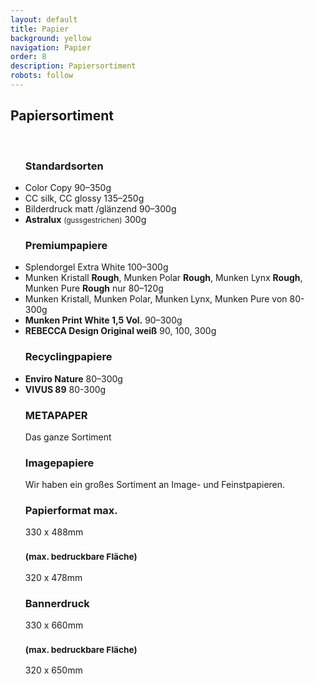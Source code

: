 ```yaml
---
layout: default
title: Papier
background: yellow
navigation: Papier
order: 8
description: Papiersortiment
robots: follow
---
```


<div className="flowing-text">
  <h2>Papiersortiment</h2>
  <br/>
  <ul>
  <h3>Standardsorten</h3>
  <li>Color Copy 90–350g</li>
  <li>CC silk, CC glossy 135–250g</li>
  <li>Bilderdruck matt /glänzend 90–300g</li>
  <li><b>Astralux</b> <small>(gussgestrichen)</small> 300g</li>
  <h3>Premiumpapiere</h3>
  <li>Splendorgel Extra White 100–300g</li>
  <li>Munken Kristall <b>Rough</b>, Munken Polar <b>Rough</b>, Munken Lynx <b>Rough</b>, Munken Pure <b>Rough</b> nur
  80–120g</li>
  <li>Munken Kristall, Munken Polar, Munken Lynx, Munken Pure von 80-300g</li>
  <li><b>Munken Print White 1,5 Vol.</b> 90–300g</li>
  <li><b>REBECCA Design Original weiß</b> 90, 100, 300g</li>
  <h3>Recyclingpapiere</h3>
  <li><b>Enviro Nature</b> 80–300g</li>
  <li><b>VIVUS 89</b> 80-300g</li>
  <h3>METAPAPER</h3>
  Das ganze Sortiment
  <h3>Imagepapiere</h3>
  Wir haben ein großes Sortiment an Image- und Feinstpapieren.
  <h3>Papierformat max.</h3>
  330 x 488mm

  <h3><small>(max. bedruckbare Fläche)</small></h3>
  320 x 478mm

  <h3>Bannerdruck</h3>
  330 x 660mm

  <h3><small>(max. bedruckbare Fläche)</small></h3>
  320 x 650mm
 </ul>
</div>

